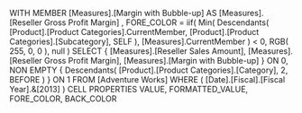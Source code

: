 WITH
MEMBER [Measures].[Margin with Bubble-up] AS
	[Measures].[Reseller Gross Profit Margin]
	, FORE_COLOR = 
		iif(
			Min( Descendants( [Product].[Product Categories].CurrentMember,
							  [Product].[Product Categories].[Subcategory], SELF ),
			     [Measures].CurrentMember ) < 0,
			RGB( 255, 0, 0 ),
			null
		   )
SELECT
	{ [Measures].[Reseller Sales Amount],
	  [Measures].[Reseller Gross Profit Margin],
	  [Measures].[Margin with Bubble-up] } ON 0,
	NON EMPTY
	{ Descendants( [Product].[Product Categories].[Category],
				   2, BEFORE ) } ON 1
FROM
	[Adventure Works]
WHERE
	( [Date].[Fiscal].[Fiscal Year].&[2013] )
CELL PROPERTIES
	VALUE,
	FORMATTED_VALUE,
	FORE_COLOR,
	BACK_COLOR	